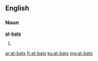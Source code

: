 ==English==

===Noun===
'''[[at]]-[[bat]]s'''

# {{plural of|at-bat}}

[[ar:at-bats]]
[[fr:at-bats]]
[[ku:at-bats]]
[[mg:at-bats]]